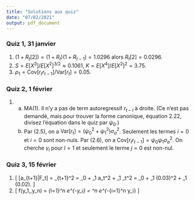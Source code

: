 ```yaml
---
title: "Solutions aux quiz"
date: "07/02/2021"
output: pdf_document
---
```


### Quiz 1, 31 janvier

1. $(1+R_t[2]) = (1+R_t)(1+R_{t-1}) = 1.0296$ alors $R_t[2] = 0.0296$.
2. $S = E[X^3]/E[X^2]^{3/2} \approx 0.1061$, $K = E[X^4]/E[X^2]^2 = 3.75$.
3. $\rho_1 = \mathrm{Cov}[r_tr_{t-1}]/\mathrm{Var}[r_t] = 0.05$.

### Quiz 2, 1 février

1.
    a. MA(1). Il n'y a pas de term autoregressif $r_{t-l}$ à droite. (Ce n'est pas demandé, mais pour trouver la forme canonique, équation 2.22, divisez l'équation dans le quiz par $\psi_0$.)
    b. Par (2.5), on a $\mathrm{Var}[r_t] = (\psi_0^2 + \psi_1^2) \sigma_a^2$. Seulement les termes $i=0$ et $i=0$ sont non-nuls.
Par (2.6), on a $\mathrm{Cov}[r_tr_{t-1}] = \psi_0\psi_1 \sigma_a^2$.
On cherche $\gamma_l$ pour $l=1$ et seulement le terme $j=0$ est non-nul.

### Quiz 3, 15 février

1. 
\[
  \mathrm{Var}[a_{t+1}|F_t] = \sigma_{t+1}^2 = \alpha_0 + \alpha_1 a_t^2 + \beta_1 \sigma_t^2 = \alpha_0 + \alpha_1 (0.03)^2 + \beta_1 (0.02).
\]
1.
\[
  f(y_1,\ldots,y_n)
  = \prod_{i=1}^n \lambda e^{-\lambda y_i} = \lambda^n e^{-\lambda \sum_{i=1}^n y_i}
\]